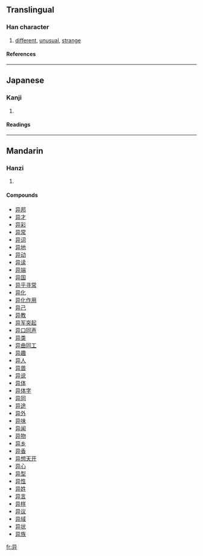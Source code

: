 {{see|異}}

==Translingual==
===Han character===
{{Han char|rn=55|rad=廾|as=03|sn=6|four=1744<sub>1</sub>|canj=口山廿 (RUT), 尸山廿 (SUT)}}
# [[different]], [[unusual]], [[strange]]
====References====
{{Han ref|kx=0353.120|dkj=09591|dj=0668.130|hdz=10514.110|uh=5F02|ud=24322|bh=C9DD|bd=51677}}
----
==Japanese==
===Kanji===
{{ja-kanji|grade=|rs=廾03}}
# {{defn|Japanese}} 
====Readings====
{{ja-readings|on=[[い]] (i)|kun=[[あげる]] (ageru)}}
----
==Mandarin==
===Hanzi===
{{cmn-hanzi|tra=異|pin=[[lòng]] (long4), [[yì]] (yi4)|wg=lung<sup>4</sup>, i<sup>4</sup>}}
# {{defn|Mandarin}}

====Compounds====
*[[异邦]]
*[[异才]]
*[[异彩]]
*[[异常]]
*[[异词]]
*[[异地]]
*[[异动]]
*[[异读]]
*[[异端]]
*[[异国]]
*[[异乎寻常]]
*[[异化]]
*[[异化作用]]
*[[异己]]
*[[异教]]
*[[异军突起]]
*[[异口同声]]
*[[异类]]
*[[异曲同工]]
*[[异趣]]
*[[异人]]
*[[异兽]]
*[[异说]]
*[[异体]]
*[[异体字]]
*[[异同]]
*[[异途]]
*[[异外]]
*[[异味]]
*[[异闻]]
*[[异物]]
*[[异乡]]
*[[异香]]
*[[异想天开]]
*[[异心]]
*[[异型]]
*[[异性]]
*[[异姓]]
*[[异言]]
*[[异样]]
*[[异议]]
*[[异域]]
*[[异状]]
*[[异族]]

[[fr:异]]